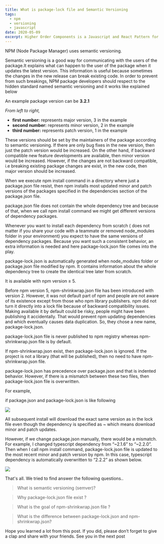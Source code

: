 ```yaml
---
title: What is package-lock file and Semantic Versioning
tags:
  - npm
  - versioning
  - javascript
date: 2020-05-09
excerpt: Higher Order Components is a Javascript and React Pattern for code re-use
---
```


NPM (Node Package Manager) uses semantic versioning.

Semantic versioning is a good way for communicating with the users of the package.It explains what can happen to the user of the package when it updates the latest version. This information is useful because sometimes the changes in the new release can break existing code. In order to prevent from such breakings, NPM package developers should respect to the hidden standard named semantic versioning and it works like explained below

An example package version can be **3.2.1**

_From left to right,_

- **first number:** represents major version, 3 in the example
- **second number:** represents minor version, 2 in the example
- **third number:** represents patch version, 1 in the example

These versions should be set by the maintainers of the package according to semantic versioning.
If there are only bug fixes in the new version, then just the patch version would be increased.
On the other hand, if backward compatible new feature developments are available, then minor version would be increased.
However, if the changes are not backward compatible, i.e breaking existing package changes are exist, in the new code, then major version should be increased.

When we execute npm install command in a directory where just a package.json file
resist, then npm installs most updated minor and patch versions of the packages specified
in the dependencies section of the package.json file.

package.json file does not contain the whole dependency tree and because of that, when we call npm install command
we might get different versions of dependency packages.

Whenever you want to install each dependency from scratch ( does not matter if you share your code with a teammate
or removed node_modules folder in your environment) you expect to have the same versions
of dependency packages. Because you want such a consistent behavior, an extra information
is needed and here package-lock.json file comes into the play.

package-lock.json is automatically generated when node_modules folder or package.json file modified
by npm. It contains information about the whole dependency tree to create the identical
tree later from scratch.

It is available with npm version ≥ 5.

Before npm version 5, npm-shrinkwrap.json file has been introduced with version 2.
However, it was not default part of npm and people are not aware of its existence
except from those who npm library publishers. npm did not turn it directly into a
lock file because of backward compatibility issues. Making available it by default
could be risky, people might have been publishing it accidentally. That would prevent
npm updating dependencies and which eventually causes data duplication. So, they
chose a new name, package-lock.json.

package-lock.json file is never published to npm registry whereas npm-shrinkwrap.json file is by default.

If npm-shrinkwrap.json exist, then package-lock.json is ignored. If the project is not a library (that will
be published), then no need to have npm-shrinkwrap.json file.

package-lock.json has precedence over package.json and that is indented behavior. However, if there is
a mismatch between these two files, then package-lock.json file is overwritten.

For example,

if package.json and package-lock.json is like following

<Image src="/images/package1.png" />

All subsequent install will download the exact same version as in the lock file even though
the dependency is specified as ~ which means download minor and patch updates.

However, if we change package.json manually, there would be a mismatch. For example, I changed
typescript dependency from “~2.1.6” to “~2.2.0”. Then when I call npm install command, package-lock.json
file is updated to the most recent minor and patch version by npm. In this case, typescript dependency is automatically overwritten to “2.2.2” as shown below.

<Image src="/images/package2.png" />

That's all. We tried to find answer the following questions..

> What is semantic versioning (semver)?

> Why package-lock.json file exist ?

> What is the goal of npm-shrinkwrap.json file ?

> What is the difference between package-lock.json and npm-shrinkwrap.json?

Hope you learned a lot from this post.
If you did, please don’t forget to give a clap and share with your friends. See you in the next post
